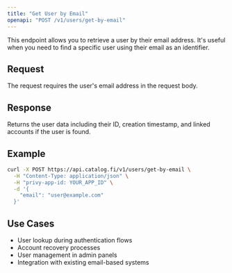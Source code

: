 ```yaml
---
title: "Get User by Email"
openapi: "POST /v1/users/get-by-email"
---
```


This endpoint allows you to retrieve a user by their email address. It's useful when you need to find a specific user using their email as an identifier.

## Request

The request requires the user's email address in the request body.

## Response

Returns the user data including their ID, creation timestamp, and linked accounts if the user is found.

## Example

```bash
curl -X POST https://api.catalog.fi/v1/users/get-by-email \
  -H "Content-Type: application/json" \
  -H "privy-app-id: YOUR_APP_ID" \
  -d '{
    "email": "user@example.com"
  }'
```

## Use Cases

- User lookup during authentication flows
- Account recovery processes
- User management in admin panels
- Integration with existing email-based systems

